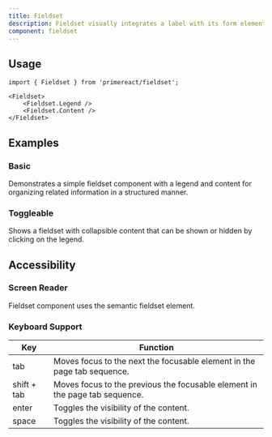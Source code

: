 ```yaml
---
title: Fieldset
description: Fieldset visually integrates a label with its form element.
component: fieldset
---
```


## Usage

```tsx
import { Fieldset } from 'primereact/fieldset';
```

```tsx
<Fieldset>
    <Fieldset.Legend />
    <Fieldset.Content />
</Fieldset>
```

## Examples

### Basic

Demonstrates a simple fieldset component with a legend and content for organizing related information in a structured manner.

<DocDemoViewer name="fieldset:basic-demo" />

### Toggleable

Shows a fieldset with collapsible content that can be shown or hidden by clicking on the legend.

<DocDemoViewer name="fieldset:toggleable-demo" />

## Accessibility

### Screen Reader

Fieldset component uses the semantic fieldset element.

### Keyboard Support

| Key         | Function                                                                    |
| ----------- | --------------------------------------------------------------------------- |
| tab         | Moves focus to the next the focusable element in the page tab sequence.     |
| shift + tab | Moves focus to the previous the focusable element in the page tab sequence. |
| enter       | Toggles the visibility of the content.                                      |
| space       | Toggles the visibility of the content.                                      |
